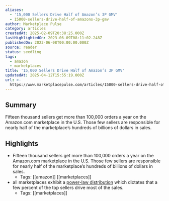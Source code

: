 ```yaml
---
aliases:
  - '15,000 Sellers Drive Half of Amazon’s 3P GMV'
  - 15000-sellers-drive-half-of-amazons-3p-gmv
author: Marketplace Pulse
category: articles
createdAt: 2025-02-09T20:38:25.000Z
lastHighlightedOn: 2023-06-09T08:11:02.248Z
publishedOn: 2023-06-08T00:00:00.000Z
source: reader
status: seedling
tags:
  - amazon
  - marketplaces
title: '15,000 Sellers Drive Half of Amazon’s 3P GMV'
updatedAt: 2025-04-12T15:55:19.000Z
url: >-
  https://www.marketplacepulse.com/articles/15000-sellers-drive-half-of-amazons-3p-gmv
---
```

## Summary

Fifteen thousand sellers get more than 100,000 orders a year on the Amazon.com marketplace in the U.S. Those few sellers are responsible for nearly half of the marketplace’s hundreds of billions of dollars in sales.

## Highlights

- Fifteen thousand sellers get more than 100,000 orders a year on the Amazon.com marketplace in the U.S. Those few sellers are responsible for nearly half of the marketplace’s hundreds of billions of dollars in sales.
    - Tags: [[amazon]] [[marketplaces]]
- all marketplaces exhibit a [power-law distribution](https://www.marketplacepulse.com/articles/marketplaces-power-law) which dictates that a few percent of the top sellers drive most of the sales.
    - Tags: [[marketplaces]]
